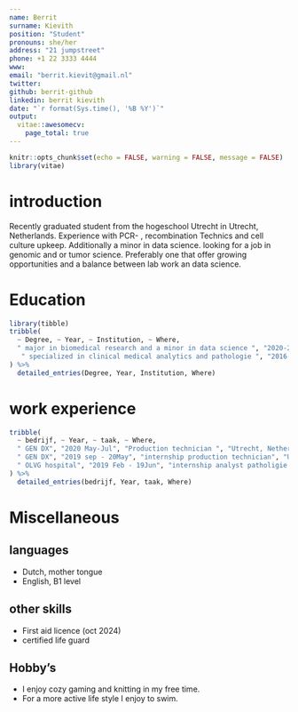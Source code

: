 ```yaml
---
name: Berrit
surname: Kievith
position: "Student"
pronouns: she/her
address: "21 jumpstreet"
phone: +1 22 3333 4444
www: 
email: "berrit.kievit@gmail.nl"
twitter: 
github: berrit-github
linkedin: berrit kievith
date: "`r format(Sys.time(), '%B %Y')`"
output:
  vitae::awesomecv:
    page_total: true
---
```


```r
knitr::opts_chunk$set(echo = FALSE, warning = FALSE, message = FALSE)
library(vitae)
```

# introduction

Recently graduated student from the hogeschool Utrecht in Utrecht, Netherlands. Experience with PCR- , recombination Technics and cell culture upkeep. Additionally a minor in data science. looking for a job in genomic and or tumor science. Preferably one that offer growing opportunities and a balance between lab work an data science.

# Education

```r
library(tibble)
tribble(
  ~ Degree, ~ Year, ~ Institution, ~ Where,
  " major in biomedical research and a minor in data science ", "2020-24", "Bachelor in life science", "Hogeschool Utrecht ,Utrecht, Netherlands",
   " specialized in clinical medical analytics and pathologie ", "2016-20", "intermediate vocational education: biomedical analyst", "ROC midden Nederland , Utrecht, Netherlands",
) %>%
  detailed_entries(Degree, Year, Institution, Where)
```

# work experience

```r
tribble(
  ~ bedrijf, ~ Year, ~ taak, ~ Where,
  " GEN DX", "2020 May-Jul", "Production technician ", "Utrecht, Netherlands",
  " GEN DX", "2019 sep - 20May", "internship production technician", "Utrecht, Netherlands",
  " OLVG hospital", "2019 Feb - 19Jun", "internship analyst patholigie department", "Amsterdam, Netherlands",
) %>%
  detailed_entries(bedrijf, Year, taak, Where)
```

# Miscellaneous

## languages
* Dutch, mother tongue
* English, B1 level

## other skills
* First aid licence (oct 2024)
* certified life guard

## Hobby's
* I enjoy cozy gaming and knitting in my free time. 
* For a more active life style I enjoy to swim. 






